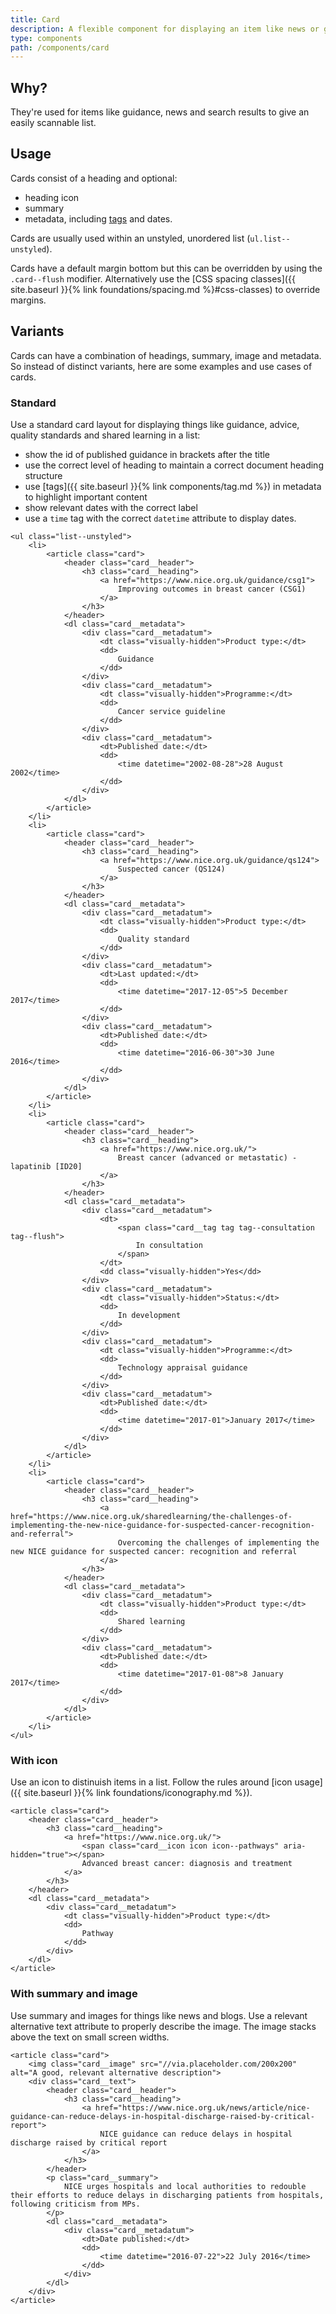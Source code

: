 ```yaml
---
title: Card
description: A flexible component for displaying an item like news or guidance within a list
type: components
path: /components/card
---
```


## Why?

They're used for items like guidance, news and search results to give an easily scannable list.

## Usage

Cards consist of a heading and optional:

- heading icon
- summary
- metadata, including <a href="{{ site.baseurl }}{% link components/tag.md %}">tags</a> and dates.

Cards are usually used within an unstyled, unordered list (`ul.list--unstyled`).

Cards have a default margin bottom but this can be overridden by using the `.card--flush` modifier. Alternatively use the [CSS spacing classes]({{ site.baseurl }}{% link foundations/spacing.md %}#css-classes) to override margins.

## Variants

Cards can have a combination of headings, summary, image and metadata. So instead of distinct variants, here are some examples and use cases of cards.

### Standard

Use a standard card layout for displaying things like guidance, advice, quality standards and shared learning in a list:

- show the id of published guidance in brackets after the title
- use the correct level of heading to maintain a correct document heading structure
- use [tags]({{ site.baseurl }}{% link components/tag.md %}) in metadata to highlight important content
- show relevant dates with the correct label
- use a `time` tag with the correct `datetime` attribute to display dates.

```
<ul class="list--unstyled">
    <li>
        <article class="card">
            <header class="card__header">
                <h3 class="card__heading">
                    <a href="https://www.nice.org.uk/guidance/csg1">
                        Improving outcomes in breast cancer (CSG1)
                    </a>
                </h3>
            </header>
            <dl class="card__metadata">
                <div class="card__metadatum">
                    <dt class="visually-hidden">Product type:</dt>
                    <dd>
                        Guidance
                    </dd>
                </div>
                <div class="card__metadatum">
                    <dt class="visually-hidden">Programme:</dt>
                    <dd>
                        Cancer service guideline
                    </dd>
                </div>
                <div class="card__metadatum">
                    <dt>Published date:</dt>
                    <dd>
                        <time datetime="2002-08-28">28 August 2002</time>
                    </dd>
                </div>
            </dl>
        </article>
    </li>
    <li>
        <article class="card">
            <header class="card__header">
                <h3 class="card__heading">
                    <a href="https://www.nice.org.uk/guidance/qs124">
                        Suspected cancer (QS124)
                    </a>
                </h3>
            </header>
            <dl class="card__metadata">
                <div class="card__metadatum">
                    <dt class="visually-hidden">Product type:</dt>
                    <dd>
                        Quality standard
                    </dd>
                </div>
                <div class="card__metadatum">
                    <dt>Last updated:</dt>
                    <dd>
                        <time datetime="2017-12-05">5 December 2017</time>
                    </dd>
                </div>
                <div class="card__metadatum">
                    <dt>Published date:</dt>
                    <dd>
                        <time datetime="2016-06-30">30 June 2016</time>
                    </dd>
                </div>
            </dl>
        </article>
    </li>
    <li>
        <article class="card">
            <header class="card__header">
                <h3 class="card__heading">
                    <a href="https://www.nice.org.uk/">
                        Breast cancer (advanced or metastatic) - lapatinib [ID20]
                    </a>
                </h3>
            </header>
            <dl class="card__metadata">
                <div class="card__metadatum">
                    <dt>
                        <span class="card__tag tag tag--consultation tag--flush">
                            In consultation
                        </span>
                    </dt>
                    <dd class="visually-hidden">Yes</dd>
                </div>
                <div class="card__metadatum">
                    <dt class="visually-hidden">Status:</dt>
                    <dd>
                        In development
                    </dd>
                </div>
                <div class="card__metadatum">
                    <dt class="visually-hidden">Programme:</dt>
                    <dd>
                        Technology appraisal guidance
                    </dd>
                </div>
                <div class="card__metadatum">
                    <dt>Published date:</dt>
                    <dd>
                        <time datetime="2017-01">January 2017</time>
                    </dd>
                </div>
            </dl>
        </article>
    </li>
    <li>
        <article class="card">
            <header class="card__header">
                <h3 class="card__heading">
                    <a href="https://www.nice.org.uk/sharedlearning/the-challenges-of-implementing-the-new-nice-guidance-for-suspected-cancer-recognition-and-referral">
                        Overcoming the challenges of implementing the new NICE guidance for suspected cancer: recognition and referral
                    </a>
                </h3>
            </header>
            <dl class="card__metadata">
                <div class="card__metadatum">
                    <dt class="visually-hidden">Product type:</dt>
                    <dd>
                        Shared learning
                    </dd>
                </div>
                <div class="card__metadatum">
                    <dt>Published date:</dt>
                    <dd>
                        <time datetime="2017-01-08">8 January 2017</time>
                    </dd>
                </div>
            </dl>
        </article>
    </li>
</ul>
```

### With icon

Use an icon to distinuish items in a list. Follow the rules around [icon usage]({{ site.baseurl }}{% link foundations/iconography.md %}).

```
<article class="card">
    <header class="card__header">
        <h3 class="card__heading">
            <a href="https://www.nice.org.uk/">
                <span class="card__icon icon icon--pathways" aria-hidden="true"></span>
                Advanced breast cancer: diagnosis and treatment
            </a>
        </h3>
    </header>
    <dl class="card__metadata">
        <div class="card__metadatum">
            <dt class="visually-hidden">Product type:</dt>
            <dd>
                Pathway
            </dd>
        </div>
    </dl>
</article>
```

### With summary and image

Use summary and images for things like news and blogs. Use a relevant alternative text attribute to properly describe the image. The image stacks above the text on small screen widths.

```
<article class="card">
    <img class="card__image" src="//via.placeholder.com/200x200" alt="A good, relevant alternative description">
    <div class="card__text">
        <header class="card__header">
            <h3 class="card__heading">
                <a href="https://www.nice.org.uk/news/article/nice-guidance-can-reduce-delays-in-hospital-discharge-raised-by-critical-report">
                    NICE guidance can reduce delays in hospital discharge raised by critical report
                </a>
            </h3>
        </header>
        <p class="card__summary">
            NICE urges hospitals and local authorities to redouble their efforts to reduce delays in discharging patients from hospitals, following criticism from MPs.
        </p>
        <dl class="card__metadata">
            <div class="card__metadatum">
                <dt>Date published:</dt>
                <dd>
                    <time datetime="2016-07-22">22 July 2016</time>
                </dd>
            </div>
        </dl>
    </div>
</article>
```
